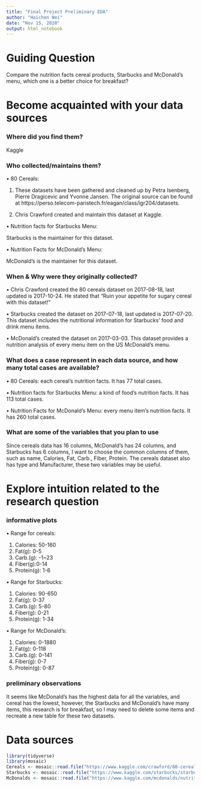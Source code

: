 ```yaml
---
title: "Final Project Preliminary EDA"
author: "Haichen Wei"
date: "Nov 15, 2020"
output: html_notebook
---
```



# Guiding Question

Compare the nutrition facts cereal products, Starbucks and McDonald's menu, which one is a better choice for breakfast?


# Become acquainted with your data sources


### Where did you find them?

Kaggle

### Who collected/maintains them?

• 80 Cereals: 

1. These datasets have been gathered and cleaned up by Petra Isenberg, Pierre Dragicevic and Yvonne Jansen. The original source can be found at https://perso.telecom-paristech.fr/eagan/class/igr204/datasets.

2. Chris Crawford created and maintain this dataset at Kaggle.

• Nutrition facts for Starbucks Menu:

Starbucks is the maintainer for this dataset.

• Nutrition Facts for McDonald's Menu:

McDonald's is the maintainer for this dataset.

### When & Why were they originally collected?

• Chris Crawford created the 80 cereals dataset on 2017-08-18, last updated is 
2017-10-24. He stated that "Ruin your appetite for sugary cereal with this dataset!"

• Starbucks created the dataset on 2017-07-18, last updated is 2017-07-20. This dataset includes the nutritional information for Starbucks’ food and drink menu items. 

• McDonald's created the dataset on 2017-03-03. This dataset provides a nutrition analysis of every menu item on the US McDonald's menu.

### What does a case represent in each data source, and how many total cases are available?

• 80 Cereals: each cereal's nutrition facts. It has 77 total cases. 

• Nutrition facts for Starbucks Menu: a kind of food's nutrition facts. It has 113 total cases.

• Nutrition Facts for McDonald's Menu: every menu item's nutrition facts. It has 260 total cases.

### What are some of the variables that you plan to use

Since cereals data has 16 columns, McDonald's has 24 columns, and Starbucks has 6 columns, I want to choose the common columns of them, such as name, Calories, Fat, Carb., Fiber, Protein. The cereals dataset also has type and Manufacturer, these two variables may be useful. 


# Explore intuition related to the research question


### informative plots

• Range for cereals:

1. Calories: 50-160
2. Fat(g): 0-5
3. Carb.(g): -1~23
4. Fiber(g):0-14
5. Protein(g): 1-6

• Range for Starbucks:

1. Calories: 90-650
2. Fat(g): 0-37
3. Carb.(g): 5-80
4. Fiber(g): 0-21
5. Protein(g): 1-34

• Range for McDonald's:

1. Calories: 0-1880
2. Fat(g): 0-118
3. Carb.(g): 0-141
4. Fiber(g): 0-7
5. Protein(g): 0-87

### preliminary observations

It seems like McDonald's has the highest data for all the variables, and cereal has the lowest, however, the Starbucks and McDonald's have many items, this research is for breakfast, so I may need to delete some items and recreate a new table for these two datasets. 

# Data sources

```r
library(tidyverse)
library(mosaic)
Cereals <- mosaic::read.file("https://www.kaggle.com/crawford/80-cereals?select=cereal.csv")
Starbucks <- mosaic::read.file("https://www.kaggle.com/starbucks/starbucks-menu?select=starbucks-menu-nutrition-food.csv")
McDonalds <- mosaic::read.file("https://www.kaggle.com/mcdonalds/nutrition-facts?select=menu.csv")
```






